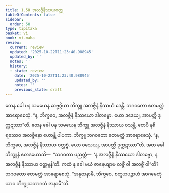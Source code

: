 ```yaml
---
title: 1.58 အလဇ္ဇီနိဿယဝတ္ထု
tableOfContents: false
sidebar:
  order: 58
type: tipitaka
basket: vi
book: vi-maha
review:
  current: review
  updated: '2025-10-22T11:23:40.988945'
  updated_by: ''
  notes: ''
  history:
  - state: review
    date: '2025-10-22T11:23:40.988945'
    updated_by: ''
    notes: ''
    previous_state: draft
---
```



<ReviewStatus review={frontmatter.review} showDetails={true} />

<HypothesisAnnotation frontmatter={frontmatter} />

<DynamicBreadcrumb />

<Division number="120" book="vi-maha" e="ch" v="3" p="127">

<Paragraph number="504" book="vi-maha">
တေန ခေါ ပန သမယေန ဆဗ္ဗဂ္ဂိယာ ဘိက္ခူ အလဇ္ဇီနံ နိဿယံ ဒေန္တိ. ဘဂဝတော ဧတမတ္ထံ အာရောစေသုံ. “န, ဘိက္ခဝေ, အလဇ္ဇီနံ နိဿယော ဒါတဗ္ဗော. ယော ဒဒေယျ, အာပတ္တိ ဒုက္ကဋဿာ”တိ.
</Paragraph>

<Paragraph number="505" book="vi-maha">
တေန ခေါ ပန သမယေန ဘိက္ခူ အလဇ္ဇီနံ နိဿာယ ဝသန္တိ. တေပိ နစိရဿေဝ အလဇ္ဇိနော ဟောန္တိ ပါပကာ. ဘိက္ခူ ဘဂဝတော ဧတမတ္ထံ အာရောစေသုံ. “န, ဘိက္ခဝေ, အလဇ္ဇီနံ နိဿာယ ဝတ္ထဗ္ဗံ. ယော ဝသေယျ, အာပတ္တိ ဒုက္ကဋဿာ”တိ.
</Paragraph>

<Paragraph number="506" book="vi-maha">
အထ ခေါ ဘိက္ခူနံ ဧတဒဟောသိ—  “ဘဂဝတာ ပညတ္တံ—  ‘န အလဇ္ဇီနံ နိဿယော ဒါတဗ္ဗော, န အလဇ္ဇီနံ နိဿာယ ဝတ္ထဗ္ဗန်’တိ. ကထံ နု ခေါ မယံ ဇာနေယျာမ လဇ္ဇိံ ဝါ အလဇ္ဇိံ ဝါ”တိ? ဘဂဝတော ဧတမတ္ထံ အာရောစေသုံ. “အနုဇာနာမိ, ဘိက္ခဝေ, စတူဟပဉ္စာဟံ အာဂမေတုံ ယာဝ ဘိက္ခုသဘာဂတံ ဇာနာမီ”တိ.
</Paragraph>
</Division>
